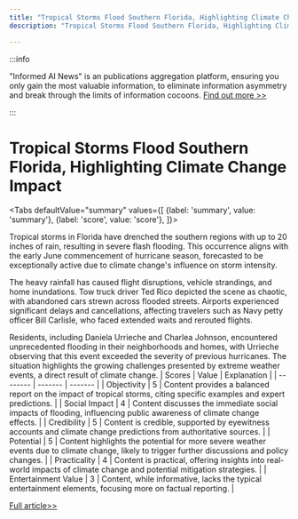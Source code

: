 ```yaml
---
title: "Tropical Storms Flood Southern Florida, Highlighting Climate Change Impact"
description: "Tropical Storms Flood Southern Florida, Highlighting Climate Change Impact"

---
```



:::info

"Informed AI News" is an publications aggregation platform, ensuring you only gain the most valuable information, to eliminate information asymmetry and break through the limits of information cocoons.  [Find out more >>](/)

:::

# Tropical Storms Flood Southern Florida, Highlighting Climate Change Impact


<Tabs
	defaultValue="summary"
	values={[
	{label: 'summary', value: 'summary'},
	{label: 'score', value: 'score'},
]}>
<TabItem value="summary">


Tropical storms in Florida have drenched the southern regions with up to 20 inches of rain, resulting in severe flash flooding. This occurrence aligns with the early June commencement of hurricane season, forecasted to be exceptionally active due to climate change's influence on storm intensity.

The heavy rainfall has caused flight disruptions, vehicle strandings, and home inundations. Tow truck driver Ted Rico depicted the scene as chaotic, with abandoned cars strewn across flooded streets. Airports experienced significant delays and cancellations, affecting travelers such as Navy petty officer Bill Carlisle, who faced extended waits and rerouted flights.

Residents, including Daniela Urrieche and Charlea Johnson, encountered unprecedented flooding in their neighborhoods and homes, with Urrieche observing that this event exceeded the severity of previous hurricanes. The situation highlights the growing challenges presented by extreme weather events, a direct result of climate change.
</TabItem>
<TabItem value="score">
	| Scores     | Value   | Explanation |
	| -------- | ------- | ------- |
	| Objectivity  | 5    | Content provides a balanced report on the impact of tropical storms, citing specific examples and expert predictions.    |
	| Social Impact | 4     | Content discusses the immediate social impacts of flooding, influencing public awareness of climate change effects.    |
	| Credibility    | 5    | Content is credible, supported by eyewitness accounts and climate change predictions from authoritative sources.    |
	| Potential    | 5    | Content highlights the potential for more severe weather events due to climate change, likely to trigger further discussions and policy changes.    |
	| Practicality    | 4    | Content is practical, offering insights into real-world impacts of climate change and potential mitigation strategies.    |
	| Entertainment Value    | 3    | Content, while informative, lacks the typical entertainment elements, focusing more on factual reporting.    |
</TabItem>
</Tabs>

[Full article>>](https://apnews.com/article/rain-florida-flooding-hurricane-season-9016b5f5a5b64a0b358c0e17e6bae9ae)
